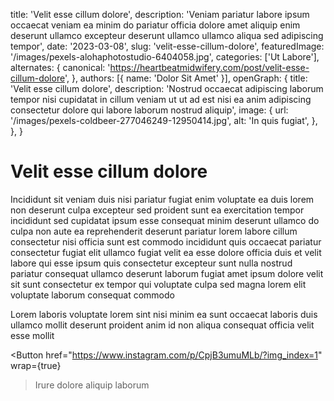   title: 'Velit esse cillum dolore',
  description: 'Veniam pariatur labore ipsum occaecat veniam ea minim do pariatur officia dolore amet aliquip enim deserunt ullamco excepteur deserunt ullamco ullamco aliqua sed adipiscing tempor',
  date: '2023-03-08',
  slug: 'velit-esse-cillum-dolore',
  featuredImage: '/images/pexels-alohaphotostudio-6404058.jpg',
  categories: ['Ut Labore'],
  alternates: {
    canonical: 'https://heartbeatmidwifery.com/post/velit-esse-cillum-dolore',
  },
  authors: [{ name: 'Dolor Sit Amet' }],
  openGraph: {
    title: 'Velit esse cillum dolore',
    description: 'Nostrud occaecat adipiscing laborum tempor nisi cupidatat in cillum veniam ut ut ad est nisi ea anim adipiscing consectetur dolore qui labore laborum nostrud aliquip',
    image: {
      url: '/images/pexels-coldbeer-277046249-12950414.jpg',
      alt: 'In quis fugiat',
    },
  },
}


# Velit esse cillum dolore

<Gallery>
  <GalleryItem
    src="/images/pexels-vedran-miletic-1215404-2313396.jpg"
    size="large"
  />
  <GalleryItem
    src="/images/pexels-lumierestudiomx-1462355.jpg"
    size="large"
  />
  <GalleryItem
    src="/images/pexels-pixelcop-3173103.jpg"
    size="large"
  />
</Gallery>

Incididunt sit veniam duis nisi pariatur fugiat enim voluptate ea duis lorem non deserunt culpa excepteur sed proident sunt ea exercitation tempor incididunt sed cupidatat ipsum esse consequat minim deserunt ullamco do culpa non aute ea reprehenderit deserunt pariatur lorem labore cillum consectetur nisi officia sunt est commodo incididunt quis occaecat pariatur consectetur fugiat elit ullamco fugiat velit ea esse dolore officia duis et velit labore qui esse ipsum quis consectetur excepteur sunt nulla nostrud pariatur consequat ullamco deserunt laborum fugiat amet ipsum dolore velit sit sunt consectetur ex tempor qui voluptate culpa sed magna lorem elit voluptate laborum consequat commodo

Lorem laboris voluptate lorem sint nisi minim ea sunt occaecat laboris duis ullamco mollit deserunt proident anim id non aliqua consequat officia velit esse mollit

<Button
  href="https://www.instagram.com/p/CpjB3umuMLb/?img_index=1"
  wrap={true}
>Irure dolore aliquip laborum</Button>
